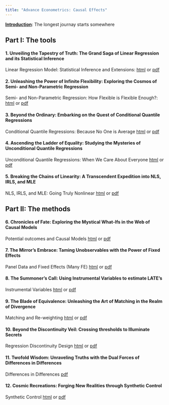 ```yaml
---
title: "Advance Econometrics: Causal Effects"
---
```


[**Introduction**](adv_class/01introduction.html): The longest journay starts somewhere

## Part I: The tools

#### 1. Unveiling the Tapestry of Truth: The Grand Saga of Linear Regression and its Statistical Inference
   
   Linear Regression Model: Statistical Inference and Extensions: [html](adv_class/02OLS.html) or [pdf](adv_class/02OLS.pdf)

#### 2. Unleashing the Power of Infinite Flexibility: Exploring the Cosmos of Semi- and Non-Parametric Regression
   
   Semi- and Non-Parametric Regression: How Flexible is Flexible Enough?: [html](adv_class/03par_spar_npar.html) or [pdf](adv_class/03par_spar_npar.pdf)

#### 3. Beyond the Ordinary: Embarking on the Quest of Conditional Quantile Regressions
   
   Conditional Quantile Regressions: Because No One is Average [html](adv_class/04cqreg.html) or [pdf](adv_class/04cqreg.pdf)

#### 4. Ascending the Ladder of Equality: Studying the Mysteries of Unconditional Quantile Regressions
   
   Unconditional Quantile Regressions: When We Care About Everyone [html](adv_class/05uqreg.html) or [pdf](adv_class/05uqreg.pdf)

#### 5. Breaking the Chains of Linearity: A Transcendent Expedition into NLS, IRLS, and MLE
   
   NLS, IRLS, and MLE: Going Truly Nonlinear [html](adv_class/06nlreg.html) or [pdf](adv_class/06nlreg.pdf)

## Part II: The methods

#### 6. Chronicles of Fate: Exploring the Mystical What-Ifs in the Web of Causal Models
   
   Potential outcomes and Causal Models [html](adv_class/07po_ci.html) or [pdf](adv_class/07po_ci.pdf)

#### 7. The Mirror's Embrace: Taming Unobservables with the Power of Fixed Effects
   
   Panel Data and Fixed Effects (Many FE) [html](adv_class/08panel_FE.html) or [pdf](adv_class/08panel_FE.pdf)

#### 8. The Summoner's Call: Using Instrumental Variables to estimate LATE's
   
   Instrumental Variables [html](adv_class/09iv.html) or [pdf](adv_class/09iv.pdf)

#### 9. The Blade of Equivalence: Unleashing the Art of Matching in the Realm of Divergence
   
   Matching and Re-weighting [html](adv_class/10matching.html) or [pdf](adv_class/10matching.pdf)   

#### 10. Beyond the Discontinuity Veil: Crossing thresholds to Illuminate Secrets
   
   Regression Discontinuity Design [html](adv_class/11rdd.html) or [pdf](adv_class/11rdd.pdf)

#### 11. Twofold Wisdom: Unraveling Truths with the Dual Forces of Differences in Differences
   
   Differences in Differences [pdf](adv_class/resources/DRDID_CSDID.pdf)      

#### 12. Cosmic Recreations: Forging New Realities through Synthetic Control 
   
   Synthetic Control [html](adv_class/13SC.html) or [pdf](adv_class/13SC.pdf)      